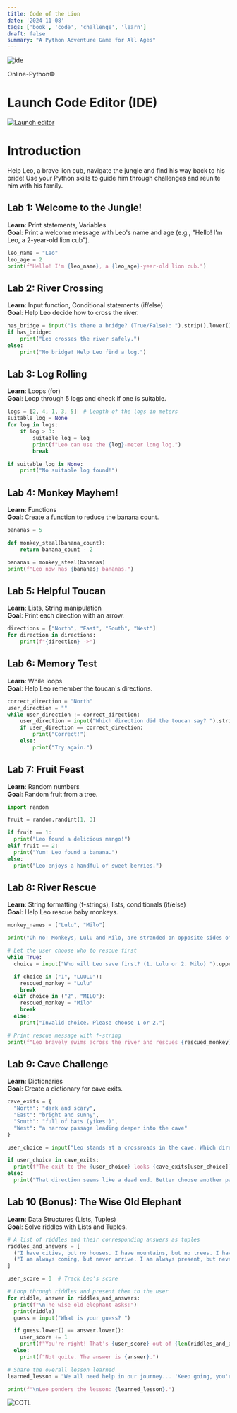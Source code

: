 ```yaml
---
title: Code of the Lion
date: '2024-11-08'
tags: ['book', 'code', 'challenge', 'learn']
draft: false
summary: "A Python Adventure Game for All Ages"
---
```


<div style={{ textAlign: 'center' }}>
  <img src="/static/images/ide.png" alt="ide" />
  <p>Online-Python©</p>
</div>

# Launch Code Editor (IDE)

[![Launch editor](https://vercel.com/button)](https://www.online-python.com/)

# Introduction
Help Leo, a brave lion cub, navigate the jungle and find his way back to his pride! Use your Python skills to guide him through challenges and reunite him with his family.

## Lab 1: Welcome to the Jungle!
**Learn**: Print statements, Variables  
**Goal**: Print a welcome message with Leo's name and age (e.g., "Hello! I'm Leo, a 2-year-old lion cub").

```python
leo_name = "Leo"
leo_age = 2
print(f"Hello! I'm {leo_name}, a {leo_age}-year-old lion cub.")
```

## Lab 2: River Crossing  
**Learn**: Input function, Conditional statements (if/else)  
**Goal**: Help Leo decide how to cross the river.

```python
has_bridge = input("Is there a bridge? (True/False): ").strip().lower() == 'true'
if has_bridge:
    print("Leo crosses the river safely.")
else:
    print("No bridge! Help Leo find a log.")
```

## Lab 3: Log Rolling  
**Learn**: Loops (for)  
**Goal**: Loop through 5 logs and check if one is suitable.

```python
logs = [2, 4, 1, 3, 5]  # Length of the logs in meters
suitable_log = None
for log in logs:
    if log > 3:
        suitable_log = log
        print(f"Leo can use the {log}-meter long log.")
        break

if suitable_log is None:
    print("No suitable log found!")
```

## Lab 4: Monkey Mayhem!  
**Learn**: Functions  
**Goal**: Create a function to reduce the banana count.

```python
bananas = 5

def monkey_steal(banana_count):
    return banana_count - 2

bananas = monkey_steal(bananas)
print(f"Leo now has {bananas} bananas.")
```

## Lab 5: Helpful Toucan  
**Learn**: Lists, String manipulation  
**Goal**: Print each direction with an arrow.

```python
directions = ["North", "East", "South", "West"]
for direction in directions:
    print(f"{direction} ->")
```

## Lab 6: Memory Test  
**Learn**: While loops  
**Goal**: Help Leo remember the toucan's directions.

```python
correct_direction = "North"
user_direction = ""
while user_direction != correct_direction:
    user_direction = input("Which direction did the toucan say? ").strip()
    if user_direction == correct_direction:
        print("Correct!")
    else:
        print("Try again.")
```

## Lab 7: Fruit Feast  
**Learn**: Random numbers  
**Goal**: Random fruit from a tree.

```python
import random

fruit = random.randint(1, 3)

if fruit == 1:
  print("Leo found a delicious mango!")
elif fruit == 2:
  print("Yum! Leo found a banana.")
else:
  print("Leo enjoys a handful of sweet berries.")
```

## Lab 8: River Rescue  
**Learn**: String formatting (f-strings), lists, conditionals (if/else)  
**Goal**: Help Leo rescue baby monkeys.

```python
monkey_names = ["Lulu", "Milo"]

print("Oh no! Monkeys, Lulu and Milo, are stranded on opposite sides of the river!")

# Let the user choose who to rescue first
while True:
  choice = input("Who will Leo save first? (1. Lulu or 2. Milo) ").upper()

  if choice in ("1", "LUULU"):
    rescued_monkey = "Lulu"
    break
  elif choice in ("2", "MILO"):
    rescued_monkey = "Milo"
    break
  else:
    print("Invalid choice. Please choose 1 or 2.")

# Print rescue message with f-string
print(f"Leo bravely swims across the river and rescues {rescued_monkey}!")

```

## Lab 9: Cave Challenge  
**Learn**: Dictionaries  
**Goal**: Create a dictionary for cave exits.

```python
cave_exits = {
  "North": "dark and scary",
  "East": "bright and sunny",
  "South": "full of bats (yikes!)",
  "West": "a narrow passage leading deeper into the cave"
}

user_choice = input("Leo stands at a crossroads in the cave. Which direction will he go? (North, East, South, West) ").capitalize()

if user_choice in cave_exits:
  print(f"The exit to the {user_choice} looks {cave_exits[user_choice]}.")
else:
  print("That direction seems like a dead end. Better choose another path!")


```

## Lab 10 (Bonus): The Wise Old Elephant  
**Learn**: Data Structures (Lists, Tuples)  
**Goal**: Solve riddles with Lists and Tuples.

```python
# A list of riddles and their corresponding answers as tuples
riddles_and_answers = [
  ("I have cities, but no houses. I have mountains, but no trees. I have water, but no fish. What am I?", "Map"),
  ("I am always coming, but never arrive. I am always present, but never here. What am I?", "Tomorrow")
]

user_score = 0  # Track Leo's score

# Loop through riddles and present them to the user
for riddle, answer in riddles_and_answers:
  print(f"\nThe wise old elephant asks:")
  print(riddle)
  guess = input("What is your guess? ")

  if guess.lower() == answer.lower():
    user_score += 1
    print(f"You're right! That's {user_score} out of {len(riddles_and_answers)} riddles solved.")
  else:
    print(f"Not quite. The answer is {answer}.")

# Share the overall lesson learned
learned_lesson = "We all need help in our journey... 'Keep going, you're doing great!'"

print(f"\nLeo ponders the lesson: {learned_lesson}.")
```

![COTL](/static/images/cotl.png)
